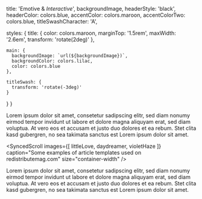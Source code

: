 



  title: 'Emotive & _Interactive_',
  backgroundImage,
  headerStyle: 'black',
  headerColor: colors.blue,
  accentColor: colors.maroon,
  accentColorTwo: colors.blue,
  titleSwashCharacter: 'A',

  styles: {
    title: {
      color: colors.maroon,
      marginTop: '1.5rem',
      maxWidth: '2.6em',
      transform: 'rotate(2deg)'
    },

    main: {
      backgroundImage: `url(${backgroundImage})`,
      backgroundColor: colors.lilac,
      color: colors.blue
    },

    titleSwash: {
      transform: 'rotate(-3deg)'
    }
  }
}

Lorem ipsum dolor sit amet, consetetur sadipscing elitr, sed diam nonumy eirmod     tempor invidunt ut labore et dolore magna aliquyam erat, sed diam voluptua. At     vero eos et accusam et justo duo dolores et ea rebum. Stet clita kasd gubergren,     no sea takimata sanctus est Lorem ipsum dolor sit amet.

<ContentImage
  src={webOne}
  alt="The homepage of joonbyrd.com"
/>

<SyncedScroll
  images={[
    littleLove,
    daydreamer,
    violetHaze
  ]}
  caption="Some examples of article templates used on redistributemag.com"
  size="container-width"
/>

Lorem ipsum dolor sit amet, consetetur sadipscing elitr, sed diam nonumy eirmod     tempor invidunt ut labore et dolore magna aliquyam erat, sed diam voluptua. At     vero eos et accusam et justo duo dolores et ea rebum. Stet clita kasd gubergren,     no sea takimata sanctus est Lorem ipsum dolor sit amet.
